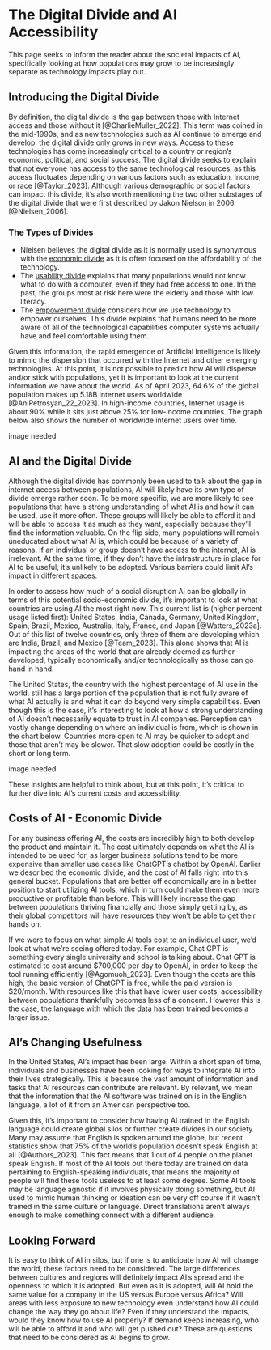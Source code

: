 # The Digital Divide and AI Accessibility

This page seeks to inform the reader about the societal impacts of AI, specifically looking at how populations may grow to be increasingly separate as technology impacts play out. 

## Introducing the Digital Divide {-}

By definition, the digital divide is the gap between those with Internet access and those without it [@CharlieMuller_2022]. This term was coined in the mid-1990s, and as new technologies such as AI continue to emerge and develop, the digital divide only grows in new ways. Access to these technologies has come increasingly critical to a country or region’s economic, political, and social success. The digital divide seeks to explain that not everyone has access to the same technological resources, as this access fluctuates depending on various factors such as education, income, or race [@Taylor_2023]. Although various demographic or social factors can impact this divide, it’s also worth mentioning the two other substages of the digital divide that were first described by Jakon Nielson in 2006 [@Nielsen_2006]. 

### The Types of Divides {-}

* Nielsen believes the digital divide as it is normally used is synonymous with the <span style="text-decoration: underline;">economic divide</span> as it is often focused on the affordability of the technology. 
* The <span style="text-decoration: underline;">usability divide</span> explains that many populations would not know what to do with a computer, even if they had free access to one. In the past, the groups most at risk here were the elderly and those with low literacy. 
* The <span style="text-decoration: underline;">empowerment divide</span> considers how we use technology to empower ourselves. This divide explains that humans need to be more aware of all of the technological capabilities computer systems actually have and feel comfortable using them. 

Given this information, the rapid emergence of Artificial Intelligence is likely to mimic the dispersion that occurred with the Internet and other emerging technologies. At this point, it is not possible to predict how AI will disperse and/or stick with populations, yet it is important to look at the current information we have about the world. As of April 2023, 64.6% of the global population makes up 5.18B internet users worldwide [@AniPetrosyan_22_2023]. In high-income countries, Internet usage is about 90% while it sits just above 25% for low-income countries. The graph below also shows the number of worldwide internet users over time. 

image needed


## AI and the Digital Divide {-}

Although the digital divide has commonly been used to talk about the gap in internet access between populations, AI will likely have its own type of divide emerge rather soon. To be more specific, we are more likely to see populations that have a strong understanding of what AI is and how it can be used, use it more often. These groups will likely be able to afford it and will be able to access it as much as they want, especially because they’ll find the information valuable. On the flip side, many populations will remain uneducated about what AI is, which could be because of a variety of reasons. If an individual or group doesn’t have access to the internet, AI is irrelevant. At the same time, if they don’t have the infrastructure in place for AI to be useful, it’s unlikely to be adopted. Various barriers could limit AI’s impact in different spaces. 

In order to assess how much of a social disruption AI can be globally in terms of this potential socio-economic divide, it’s important to look at what countries are using AI the most right now. This current list is (higher percent usage listed first): United States, India, Canada, Germany, United Kingdom, Spain, Brazil, Mexico, Australia, Italy, France, and Japan [@Watters_2023a]. Out of this list of twelve countries, only three of them are developing which are India, Brazil, and Mexico [@Team_2023]. This alone shows that AI is impacting the areas of the world that are already deemed as further developed, typically economically and/or technologically as those can go hand in hand. 

The United States, the country with the highest percentage of AI use in the world, still has a large portion of the population that is not fully aware of what AI actually is and what it can do beyond very simple capabilities. Even though this is the case, it’s interesting to look at how a strong understanding of AI doesn’t necessarily equate to trust in AI companies. Perception can vastly change depending on where an individual is from, which is shown in the chart below. Countries more open to AI may be quicker to adopt and those that aren’t may be slower. That slow adoption could be costly in the short or long term. 

image needed

These insights are helpful to think about, but at this point, it’s critical to further dive into AI’s current costs and accessibility. 

## Costs of AI - Economic Divide  {-}

For any business offering AI, the costs are incredibly high to both develop the product and maintain it. The cost ultimately depends on what the AI is intended to be used for, as larger business solutions tend to be more expensive than smaller use cases like ChatGPT’s chatbot by OpenAI. Earlier we described the economic divide, and the cost of AI falls right into this general bucket. Populations that are better off economically are in a better position to start utilizing AI tools, which in turn could make them even more productive or profitable than before. This will likely increase the gap between populations thriving financially and those simply getting by, as their global competitors will have resources they won’t be able to get their hands on. 

If we were to focus on what simple AI tools cost to an individual user, we’d look at what we’re seeing offered today. For example, Chat GPT is something every single university and school is talking about. Chat GPT is estimated to cost around \$700,000 per day to OpenAI, in order to keep the tool running efficiently [@Agomuoh_2023]. Even though the costs are this high, the basic version of ChatGPT is free, while the paid version is \$20/month. With resources like this that have lower user costs, accessibility between populations thankfully becomes less of a concern. However this is the case, the language with which the data has been trained becomes a larger issue. 

## AI’s Changing Usefulness  {-}

In the United States, AI’s impact has been large. Within a short span of time, individuals and businesses have been looking for ways to integrate AI into their lives strategically. This is because the vast amount of information and tasks that AI resources can contribute are relevant. By relevant, we mean that the information that the AI software was trained on is in the English language, a lot of it from an American perspective too. 

Given this, it’s important to consider how having AI trained in the English language could create global silos or further create divides in our society. Many may assume that English is spoken around the globe, but recent statistics show that 75% of the world’s population doesn’t speak English at all [@Authors_2023]. This fact means that 1 out of 4 people on the planet speak English. If most of the AI tools out there today are trained on data pertaining to English-speaking individuals, that means the majority of people will find these tools useless to at least some degree. Some AI tools may be language agnostic if it involves physically doing something, but AI used to mimic human thinking or ideation can be very off course if it wasn’t trained in the same culture or language. Direct translations aren’t always enough to make something connect with a different audience.


## Looking Forward  {-}

It is easy to think of AI in silos, but if one is to anticipate how AI will change the world, these factors need to be considered. The large differences between cultures and regions will definitely impact AI’s spread and the openness to which it is adopted. But even as it is adopted, will AI hold the same value for a company in the US versus Europe versus Africa? Will areas with less exposure to new technology even understand how AI could change the way they go about life? Even if they understand the impacts, would they know how to use AI properly? If demand keeps increasing, who will be able to afford it and who will get pushed out? These are questions that need to be considered as AI begins to grow.


